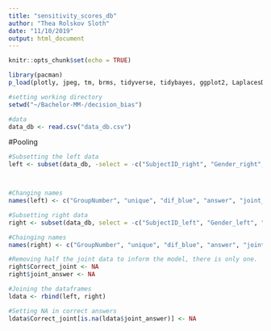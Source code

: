 ```yaml
---
title: "sensitivity_scores_db"
author: "Thea Rolskov Sloth"
date: "11/10/2019"
output: html_document
---
```


```r
knitr::opts_chunk$set(echo = TRUE)
```

```r
library(pacman)
p_load(plotly, jpeg, tm, brms, tidyverse, tidybayes, ggplot2, LaplacesDemon, rethinking, tidyr, reshape2, tibble)

#setting working directory
setwd("~/Bachelor-MM-/decision_bias")

#data
data_db <- read.csv("data_db.csv")

```

#Pooling

```r
#Subsetting the left data
left <- subset(data_db, -select = -c("SubjectID_right", "Gender_right", "Age_right", "Response_right", "Joint_right", "Correct_right", "RT_right", "RT_joint_right", "SubjectID_right_unique", "response_right_dummy"))



#Changing names
names(left) <- c("GroupNumber", "unique", "dif_blue", "answer", "joint_answer", "Correct", "Correct_joint", "dif_blue_abs")

#Subsetting right data
right <- subset(data_db, select = -c("SubjectID_left", "Gender_left", "Age_left", "Response_left", "Joint_left", "Correct_left", "RT_left", "RT_joint_left", "SubjectID_left_unique", "response_left_dummy"))

#Chainging names
names(right) <- c("GroupNumber", "unique", "dif_blue", "answer", "joint_answer", "Correct", "Correct_joint", "dif_blue_abs")

#Removing half the joint data to inform the model, there is only one. 
right$Correct_joint <- NA
right$joint_answer <- NA

#Joining the dataframes
ldata <- rbind(left, right)

#Setting NA in correct answers
ldata$Correct_joint[is.na(ldata$joint_answer)] <- NA


```







